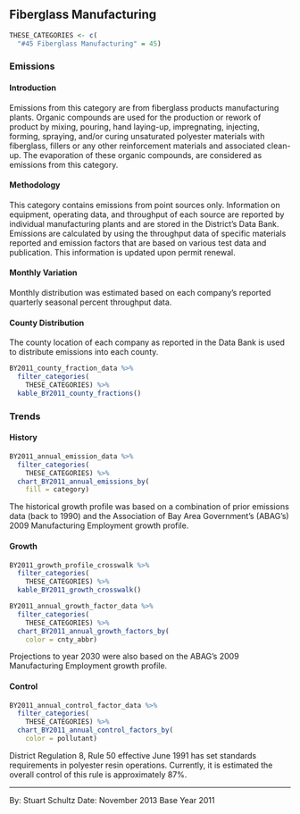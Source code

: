 ## Fiberglass Manufacturing

```r
THESE_CATEGORIES <- c(
  "#45 Fiberglass Manufacturing" = 45)
```

### Emissions

#### Introduction {-}

Emissions from this category are from fiberglass products manufacturing plants. Organic compounds are used for the production or rework of product by mixing, pouring, hand laying-up, impregnating, injecting, forming, spraying, and/or curing unsaturated polyester materials with fiberglass, fillers or any other reinforcement materials and associated clean- up. The evaporation of these organic compounds, are considered as emissions from this category.

#### Methodology {-}

This category contains emissions from point sources only. Information on equipment, operating data, and throughput of each source are reported by individual manufacturing plants and are stored in the District's Data Bank. Emissions are calculated by using the throughput data of specific materials reported and emission factors that are based on various test data and publication. This information is updated upon permit renewal.

#### Monthly Variation {-}

Monthly distribution was estimated based on each company's reported quarterly seasonal percent throughput data.

#### County Distribution {-}

The county location of each company as reported in the Data Bank is used to distribute emissions into each county.

```r
BY2011_county_fraction_data %>%
  filter_categories(
    THESE_CATEGORIES) %>%
  kable_BY2011_county_fractions()
```

### Trends

#### History {-}

```r
BY2011_annual_emission_data %>%
  filter_categories(
    THESE_CATEGORIES) %>%
  chart_BY2011_annual_emissions_by(
    fill = category) 
```

The historical growth profile was based on a combination of prior emissions data (back to 1990) and the Association of Bay Area Government’s (ABAG’s) 2009 Manufacturing Employment growth profile.

#### Growth {-}

```r
BY2011_growth_profile_crosswalk %>%
  filter_categories(
    THESE_CATEGORIES) %>%
  kable_BY2011_growth_crosswalk()
```

```r
BY2011_annual_growth_factor_data %>%
  filter_categories(
    THESE_CATEGORIES) %>%
  chart_BY2011_annual_growth_factors_by(
    color = cnty_abbr)
```

Projections to year 2030 were also based on the ABAG’s 2009 Manufacturing Employment growth profile.

#### Control {-}

```r
BY2011_annual_control_factor_data %>%
  filter_categories(
    THESE_CATEGORIES) %>%
  chart_BY2011_annual_control_factors_by(
    color = pollutant)
```

District Regulation 8, Rule 50 effective June 1991 has set standards requirements in polyester resin operations. Currently, it is estimated the overall control of this rule is approximately 87%.

***

By: Stuart Schultz 
Date: November 2013 
Base Year 2011
